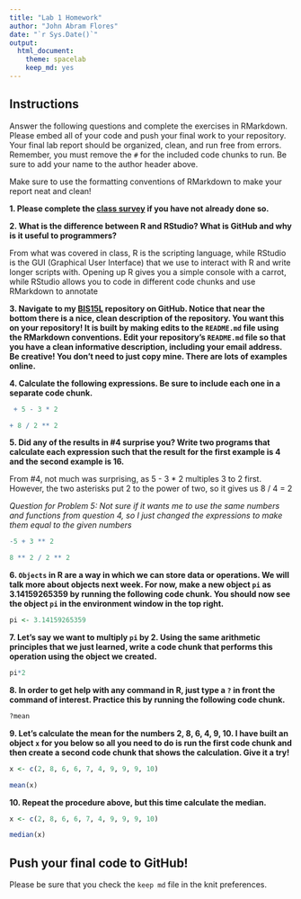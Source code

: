 ```yaml
---
title: "Lab 1 Homework"
author: "John Abram Flores"
date: "`r Sys.Date()`"
output:
  html_document: 
    theme: spacelab
    keep_md: yes
---
```


## Instructions
Answer the following questions and complete the exercises in RMarkdown. Please embed all of your code and push your final work to your repository. Your final lab report should be organized, clean, and run free from errors. Remember, you must remove the `#` for the included code chunks to run. Be sure to add your name to the author header above.  

Make sure to use the formatting conventions of RMarkdown to make your report neat and clean!  

**1. Please complete the [class survey](https://forms.gle/hh5hmzTZgLYxkP7W9) if you have not already done so.**

**2. What is the difference between R and RStudio? What is GitHub and why is it useful to programmers?**

From what was covered in class, R is the scripting language, while RStudio is the GUI (Graphical User Interface) that we use to interact with R and write longer scripts with. Opening up R gives you a simple console with a carrot, while RStudio allows you to code in different code chunks and use RMarkdown to annotate

**3. Navigate to my [BIS15L](https://github.com/jmledford3115/BIS15LW2022_jledford) repository on GitHub. Notice that near the bottom there is a nice, clean description of the repository. You want this on your repository! It is built by making edits to the `README.md` file using the RMarkdown conventions. Edit your repository's `README.md` file so that you have a clean informative description, including your email address. Be creative! You don't need to just copy mine. There are lots of examples online.**  

**4. Calculate the following expressions. Be sure to include each one in a separate code chunk.**  
  
```r
 + 5 - 3 * 2
```

```r
+ 8 / 2 ** 2  
```
**5. Did any of the results in #4 surprise you? Write two programs that calculate each expression such that the result for the first example is 4 and the second example is 16.**    

From #4, not much was surprising, as 5 - 3 * 2 multiples 3 to 2 first. However, the two asterisks put 2 to the power of two, so it gives us 8 / 4 = 2

*Question for Problem 5: Not sure if it wants me to use the same numbers and functions from question 4, so I just changed the expressions to make them equal to the given numbers*
```r
-5 + 3 ** 2
```

```r
8 ** 2 / 2 ** 2
```
**6. `Objects` in R are a way in which we can store data or operations. We will talk more about objects next week. For now, make a new object `pi` as 3.14159265359 by running the following code chunk. You should now see the object `pi` in the environment window in the top right.**  
```r
pi <- 3.14159265359
```

**7. Let's say we want to multiply `pi` by 2. Using the same arithmetic principles that we just learned, write a code chunk that performs this operation using the object we created.**  
```r
pi*2
```

**8. In order to get help with any command in R, just type a `?` in front the command of interest. Practice this by running the following code chunk.**  
```r
?mean
```

**9. Let's calculate the mean for the numbers 2, 8, 6, 4, 9, 10. I have built an object `x` for you below so all you need to do is run the first code chunk and then create a second code chunk that shows the calculation. Give it a try!**  
```r
x <- c(2, 8, 6, 6, 7, 4, 9, 9, 9, 10)
```

```r
mean(x)
```

**10. Repeat the procedure above, but this time calculate the median.**  
```r
x <- c(2, 8, 6, 6, 7, 4, 9, 9, 9, 10)
```

```r
median(x)
```

## Push your final code to GitHub!
Please be sure that you check the `keep md` file in the knit preferences.  
